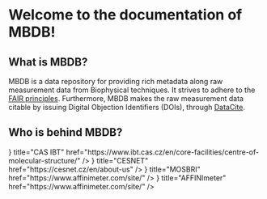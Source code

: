 

# Welcome to the documentation of MBDB!

## What is MBDB?

MBDB is a data repository for providing rich metadata along raw measurement
data from Biophysical techniques. It strives to adhere to the
[FAIR principles](https://www.nature.com/articles/sdata201618). 
Furthermore, MBDB makes the raw measurement data citable by issuing Digital
Objection Identifiers (DOIs), through [DataCite](https://datacite.org/). 

## Who is behind MBDB?

<Cards>
  <Card
    icon={
      <Image
        src="/static/img/ibt_logo.svg"
        alt="ibt_logo"
        width="40"
        height="1000"
      />
    }
    title="CAS IBT" href="https://www.ibt.cas.cz/en/core-facilities/centre-of-molecular-structure/"
  />
  <Card
    icon={
      <Image
        src="/static/img/cesnet_logo.svg"
        alt="cesnet_logo"
        width="40"
        height="1000"
      />
    }
    title="CESNET" href="https://cesnet.cz/en/about-us"
  />
  <Card
    icon={
      <Image
        src="/static/img/mosbri_logo.png"
        alt="mosbri_logo"
        width="40"
        height="1000"
      />
    }
    title="MOSBRI" href="https://www.affinimeter.com/site/"
  />
 <Card
    icon={
      <Image
        src="/static/img/affinimeter_logo.png"
        alt="affinimeter_logo"
        width="40"
        height="1000"
      />
    }
    title="AFFINImeter" href="https://www.affinimeter.com/site/"
  />
</Cards>


